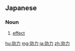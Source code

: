 {{also|效力}}
==Japanese==
{{ja-kanjitab|こう|りょく|yomi=o}}

===Noun===
{{ja-noun|こうりょく|kyu=效力}}

# [[effect]]

[[hu:効力]]
[[mg:効力]]
[[ja:効力]]
[[zh:効力]]